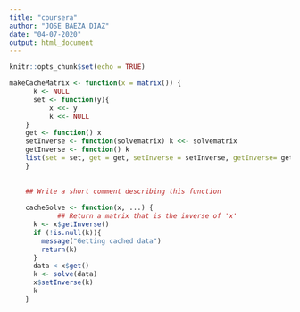 ---
title: "coursera"
author: "JOSE BAEZA DIAZ"
date: "04-07-2020"
output: html_document
---

```{r setup, include=FALSE}
knitr::opts_chunk$set(echo = TRUE)
```


```{r}
makeCacheMatrix <- function(x = matrix()) {
	  k <- NULL
	  set <- function(y){
	      x <<- y
	      k <<- NULL
	}
	get <- function() x 
	setInverse <- function(solvematrix) k <<- solvematrix
	getInverse <- function() k
	list(set = set, get = get, setInverse = setInverse, getInverse= getInverse)
	}
	
	
	## Write a short comment describing this function
	
	cacheSolve <- function(x, ...) {
	        ## Return a matrix that is the inverse of 'x'
	  k <- x$getInverse()
	  if (!is.null(k)){
	    message("Getting cached data")
	    return(k)
	  }
	  data < x$get()
	  k <- solve(data)
	  x$setInverse(k)
	  k
	}
```

